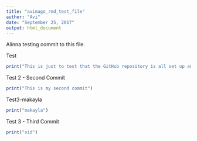```yaml
---
title: "avimago_rmd_test_file"
author: "Avi"
date: "September 25, 2017"
output: html_document
---
```


Alinna testing commit to this file. 

Test
```r
print("This is just to test that the GitHub repository is all set up and working in a way that it should :p")
```
Test 2 - Second Commit
```r
print("This is my second commit")
```

Test3-makayla
```r
print("makayla")
```


Test 3 - Third Commit
```r
print("sid")
```

